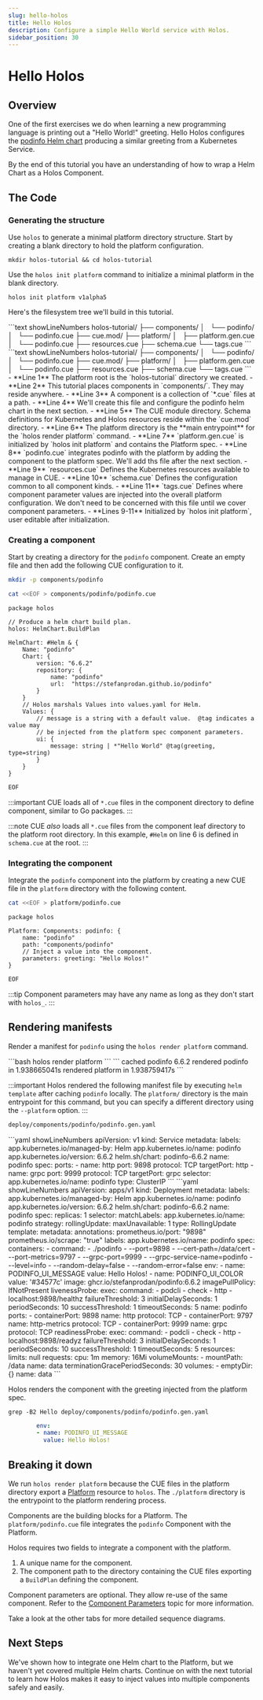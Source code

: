 ```yaml
---
slug: hello-holos
title: Hello Holos
description: Configure a simple Hello World service with Holos.
sidebar_position: 30
---
```



# Hello Holos

## Overview

One of the first exercises we do when learning a new programming language is
printing out a "Hello World!" greeting. Hello Holos configures the [podinfo Helm
chart][podinfo] producing a similar greeting from a Kubernetes Service.

By the end of this tutorial you have an understanding of how to wrap a Helm
Chart as a Holos Component.

## The Code

### Generating the structure

Use `holos` to generate a minimal platform directory structure.  Start by
creating a blank directory to hold the platform configuration.

```shell
mkdir holos-tutorial && cd holos-tutorial
```

Use the `holos init platform` command to initialize a minimal platform in the
blank directory.

```shell
holos init platform v1alpha5
```

Here's the filesystem tree we'll build in this tutorial.

<Tabs groupId="80D04C6A-BC83-44D0-95CC-CE01B439B159">
<TabItem value="tree" label="Tree">
```text showLineNumbers
holos-tutorial/
├── components/
│   └── podinfo/
│       └── podinfo.cue
├── cue.mod/
├── platform/
│   ├── platform.gen.cue
│   └── podinfo.cue
├── resources.cue
├── schema.cue
└── tags.cue
```
</TabItem>
<TabItem value="details" label="Details">
<div style={{display: "flex"}}>
<div>
```text showLineNumbers
holos-tutorial/
├── components/
│   └── podinfo/
│       └── podinfo.cue
├── cue.mod/
├── platform/
│   ├── platform.gen.cue
│   └── podinfo.cue
├── resources.cue
├── schema.cue
└── tags.cue
```
</div>
<div>
- **Line 1** The platform root is the `holos-tutorial` directory we created.
- **Line 2** This tutorial places components in `components/`.  They may reside
anywhere.
- **Line 3** A component is a collection of `*.cue` files at a path.
- **Line 4** We'll create this file and configure the podinfo helm chart in the
next section.
- **Line 5** The CUE module directory.  Schema definitions for Kubernetes and
Holos resources reside within the `cue.mod` directory.
- **Line 6** The platform directory is the **main entrypoint** for the `holos
render platform` command.
- **Line 7** `platform.gen.cue` is initialized by `holos init platform` and
contains the Platform spec.
- **Line 8** `podinfo.cue` integrates podinfo with the platform by adding the
component to the platform spec.  We'll add ths file after the next section.
- **Line 9** `resources.cue` Defines the Kubernetes resources available to
manage in CUE.
- **Line 10** `schema.cue` Defines the configuration common to all component
kinds.
- **Line 11** `tags.cue` Defines where component parameter values are injected
into the overall platform configuration.  We don't need to be concerned with
this file until we cover component parameters.
- **Lines 9-11** Initialized by `holos init platform`, user editable after
initialization.
</div>
</div>
</TabItem>
</Tabs>

### Creating a component

Start by creating a directory for the `podinfo` component.  Create an empty file
and then add the following CUE configuration to it.

```bash
mkdir -p components/podinfo
```
```bash
cat <<EOF > components/podinfo/podinfo.cue
```
```cue showLineNumbers
package holos

// Produce a helm chart build plan.
holos: HelmChart.BuildPlan

HelmChart: #Helm & {
	Name: "podinfo"
	Chart: {
		version: "6.6.2"
		repository: {
			name: "podinfo"
			url:  "https://stefanprodan.github.io/podinfo"
		}
	}
	// Holos marshals Values into values.yaml for Helm.
	Values: {
		// message is a string with a default value.  @tag indicates a value may
		// be injected from the platform spec component parameters.
		ui: {
			message: string | *"Hello World" @tag(greeting, type=string)
		}
	}
}
```
```bash
EOF
```

:::important
CUE loads all of `*.cue` files in the component directory to define component,
similar to Go packages.
:::

:::note
CUE _also_ loads all `*.cue` files from the component leaf directory to the
platform root directory.  In this example, `#Helm` on line 6 is defined in
`schema.cue` at the root.
:::

### Integrating the component

Integrate the `podinfo` component into the platform by creating a new CUE file
in the `platform` directory with the following content.

```bash
cat <<EOF > platform/podinfo.cue
```
```cue showLineNumbers
package holos

Platform: Components: podinfo: {
	name: "podinfo"
	path: "components/podinfo"
	// Inject a value into the component.
	parameters: greeting: "Hello Holos!"
}
```
```bash
EOF
```

:::tip
Component parameters may have any name as long as they don't start with
`holos_`.
:::

## Rendering manifests

Render a manifest for `podinfo` using the `holos render platform`
command.

<Tabs groupId="E150C802-7162-4FBF-82A7-77D9ADAEE847">
  <TabItem value="command" label="Command">
```bash
holos render platform
```
  </TabItem>
  <TabItem value="output" label="Output">
```
cached podinfo 6.6.2
rendered podinfo in 1.938665041s
rendered platform in 1.938759417s
```
  </TabItem>
</Tabs>

:::important
Holos rendered the following manifest file by executing `helm template` after
caching `podinfo` locally. The `platform/` directory is the main entrypoint for
this command, but you can specify a different directory using the `--platform`
option.
:::

```txt
deploy/components/podinfo/podinfo.gen.yaml
```

<Tabs groupId="0E9C231D-D0E8-410A-A4A0-601842A086A6">
  <TabItem value="service" label="Service">
```yaml showLineNumbers
apiVersion: v1
kind: Service
metadata:
  labels:
    app.kubernetes.io/managed-by: Helm
    app.kubernetes.io/name: podinfo
    app.kubernetes.io/version: 6.6.2
    helm.sh/chart: podinfo-6.6.2
  name: podinfo
spec:
  ports:
  - name: http
    port: 9898
    protocol: TCP
    targetPort: http
  - name: grpc
    port: 9999
    protocol: TCP
    targetPort: grpc
  selector:
    app.kubernetes.io/name: podinfo
  type: ClusterIP
```
  </TabItem>
  <TabItem value="deployment" label="Deployment">
```yaml showLineNumbers
apiVersion: apps/v1
kind: Deployment
metadata:
  labels:
    app.kubernetes.io/managed-by: Helm
    app.kubernetes.io/name: podinfo
    app.kubernetes.io/version: 6.6.2
    helm.sh/chart: podinfo-6.6.2
  name: podinfo
spec:
  replicas: 1
  selector:
    matchLabels:
      app.kubernetes.io/name: podinfo
  strategy:
    rollingUpdate:
      maxUnavailable: 1
    type: RollingUpdate
  template:
    metadata:
      annotations:
        prometheus.io/port: "9898"
        prometheus.io/scrape: "true"
      labels:
        app.kubernetes.io/name: podinfo
    spec:
      containers:
      - command:
        - ./podinfo
        - --port=9898
        - --cert-path=/data/cert
        - --port-metrics=9797
        - --grpc-port=9999
        - --grpc-service-name=podinfo
        - --level=info
        - --random-delay=false
        - --random-error=false
        env:
        - name: PODINFO_UI_MESSAGE
          value: Hello Holos!
        - name: PODINFO_UI_COLOR
          value: '#34577c'
        image: ghcr.io/stefanprodan/podinfo:6.6.2
        imagePullPolicy: IfNotPresent
        livenessProbe:
          exec:
            command:
            - podcli
            - check
            - http
            - localhost:9898/healthz
          failureThreshold: 3
          initialDelaySeconds: 1
          periodSeconds: 10
          successThreshold: 1
          timeoutSeconds: 5
        name: podinfo
        ports:
        - containerPort: 9898
          name: http
          protocol: TCP
        - containerPort: 9797
          name: http-metrics
          protocol: TCP
        - containerPort: 9999
          name: grpc
          protocol: TCP
        readinessProbe:
          exec:
            command:
            - podcli
            - check
            - http
            - localhost:9898/readyz
          failureThreshold: 3
          initialDelaySeconds: 1
          periodSeconds: 10
          successThreshold: 1
          timeoutSeconds: 5
        resources:
          limits: null
          requests:
            cpu: 1m
            memory: 16Mi
        volumeMounts:
        - mountPath: /data
          name: data
      terminationGracePeriodSeconds: 30
      volumes:
      - emptyDir: {}
        name: data
```
  </TabItem>
</Tabs>

Holos renders the component with the greeting injected from the platform spec.

```shell
grep -B2 Hello deploy/components/podinfo/podinfo.gen.yaml
```
```yaml
        env:
        - name: PODINFO_UI_MESSAGE
          value: Hello Holos!
```

## Breaking it down

We run `holos render platform` because the CUE files in the platform
directory export a [Platform] resource to `holos`.  The `./platform` directory is
the entrypoint to the platform rendering process.

Components are the building blocks for a Platform.  The `platform/podinfo.cue`
file integrates the `podinfo` Component with the Platform.

Holos requires two fields to integrate a component with the platform.

1. A unique name for the component.
2. The component path to the directory containing the CUE files exporting a
`BuildPlan` defining the component.

Component parameters are optional.  They allow re-use of the same component.
Refer to the [Component Parameters] topic for more information.

<Tabs groupId="67C1EE71-3EA8-4568-9F6D-0072BA09FF12">
  <TabItem value="overview" label="Rendering Overview">
    Take a look at the other tabs for more detailed sequence diagrams.
    <RenderingOverview />
  </TabItem>
  <TabItem value="platform" label="Platform Sequence">
    <PlatformSequence />
  </TabItem>
  <TabItem value="component" label="Component Sequence">
    <ComponentSequence />
  </TabItem>
</Tabs>

## Next Steps

We've shown how to integrate one Helm chart to the Platform, but we haven't yet
covered multiple Helm charts.  Continue on with the next tutorial to learn how
Holos makes it easy to inject values into multiple components safely and easily.

[podinfo]: https://github.com/stefanprodan/podinfo
[CUE Module]: https://cuelang.org/docs/reference/modules/
[CUE Tags]: https://cuelang.org/docs/howto/inject-value-into-evaluation-using-tag-attribute/
[Platform]: ../api/author.md#Platform
[Component Parameters]: ../topics/component-parameters.mdx
